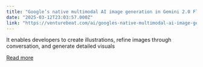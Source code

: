 ```yaml
---
title: "Google’s native multimodal AI image generation in Gemini 2.0 Flash impresses with fast edits, style transfers"
date: "2025-03-12T23:03:57.000Z"
link: "https://venturebeat.com/ai/googles-native-multimodal-ai-image-generation-in-gemini-2-0-flash-impresses-with-fast-edits-style-transfers/"
---
```


It enables developers to create illustrations, refine images through conversation, and generate detailed visuals

[Read more](https://venturebeat.com/ai/googles-native-multimodal-ai-image-generation-in-gemini-2-0-flash-impresses-with-fast-edits-style-transfers/)
